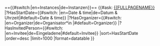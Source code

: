 =={{#switch:{{USERLANGUAGECODE}}|en=Instances|de=Instanzen}}==
{{#ask: [[{{FULLPAGENAME}}]]
|?HasStartDate={{#switch: {{USERLANGUAGECODE}} |en=Date & time|de=Datum & Uhrzeit|#default=Date & time}}
|?HasOrganizer={{#switch: {{USERLANGUAGECODE}} |en=Organizer|de=Organisator*in |#default=Organizer}}
|?HasInvitedPerson={{#switch: {{USERLANGUAGECODE}} |en=Invitee|de=Eingeladene|#default=Invitee}}
|sort=HasStartDate
|order=desc
|limit=1000
|format=datatable
}}
